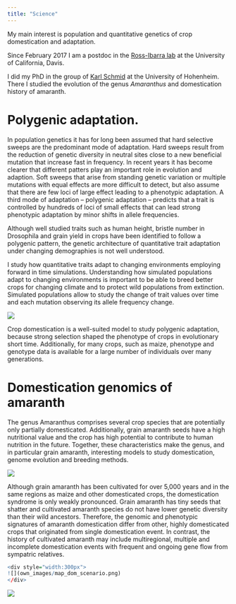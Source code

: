 ```yaml
---
title: "Science"
---
```

My main interest is population and quantitative genetics of crop domestication and adaptation.

Since February 2017 I am a postdoc in the [Ross-Ibarra lab](http://www.rilab.org/) at the University of California, Davis.

I did my PhD in the group of [Karl Schmid](http://evoplant.uni-hohenheim.de) at the University of Hohenheim. There I studied the evolution of the genus *Amaranthus* and domestication history of amaranth. 

# Polygenic adaptation.

In population genetics it has for long been assumed that hard selective sweeps are the predominant mode of adaptation.
Hard sweeps result from the reduction of genetic diversity in neutral sites close to a new beneficial mutation that increase fast in frequency.
In recent years it has become clearer that different patters play an important role in evolution and adaption.
Soft sweeps that arise from standing genetic variation or multiple mutations with equal effects are more difficult to detect, but also assume that there are few loci of large effect leading to a phenotypic adaptation.
A third mode of adaptation -- polygenic adaptation -- predicts that a trait is controlled by hundreds of loci of small effects that can lead strong phenotypic adaptation by minor shifts in allele frequencies.

Although well studied traits such as human height, bristle number in Drosophila and grain yield in crops have been identified to follow a polygenic pattern, the genetic architecture of quantitative trait adaptation under changing demographies is not well understood.

I study how quantitative traits adapt to changing environments employing forward in time simulations. 
Understanding how simulated populations adapt to changing environments is important to be able to breed better crops for changing climate and to protect wild populations from extinction.
Simulated populations allow to study the change of trait values over time and each mutation observing its allele frequency change.

![](own_images/single_sim_trait_allele.png)

Crop domestication is a well-suited model to study polygenic adaptation, because strong selection shaped the phenotype of crops in evolutionary short time.
Additionally, for many crops, such as maize, phenotype and genotype data is available for a large number of individuals over many generations.


# Domestication genomics of amaranth

The genus Amaranthus comprises several crop species that are potentially only partially domesticated. Additionally, grain amaranth seeds have a high nutritional value and the crop has high potential to contribute to human nutrition in the future. Together, these characteristics make the genus, and in particular grain amaranth, interesting models to study domestication, genome evolution and breeding methods.

![](own_images/hyp_genome_fastAnc_with_BM.png)

Although grain amaranth has been cultivated for over 5,000 years and in the same regions as maize and other domesticated crops, the domestication syndrome is only weakly pronounced. Grain amaranth has tiny seeds that shatter and cultivated amaranth species do not have lower genetic diversity than their wild ancestors.
Therefore, the genomic and phenotypic signatures of amaranth domestication differ from other, highly domesticated crops that originated from single domestication event. In contrast, the history of cultivated amaranth may include multiregional, multiple and incomplete domestication events with frequent and ongoing gene flow from sympatric relatives. 


```r
<div style="width:300px">
![](own_images/map_dom_scenario.png)
</div>
```

![](own_images/map_dom_scenario.png)
<script>
  (function(i,s,o,g,r,a,m){i['GoogleAnalyticsObject']=r;i[r]=i[r]||function(){
  (i[r].q=i[r].q||[]).push(arguments)},i[r].l=1*new Date();a=s.createElement(o),
  m=s.getElementsByTagName(o)[0];a.async=1;a.src=g;m.parentNode.insertBefore(a,m)
  })(window,document,'script','https://www.google-analytics.com/analytics.js','ga');

  ga('create', 'UA-96594188-1', 'auto');
  ga('send', 'pageview');

</script>